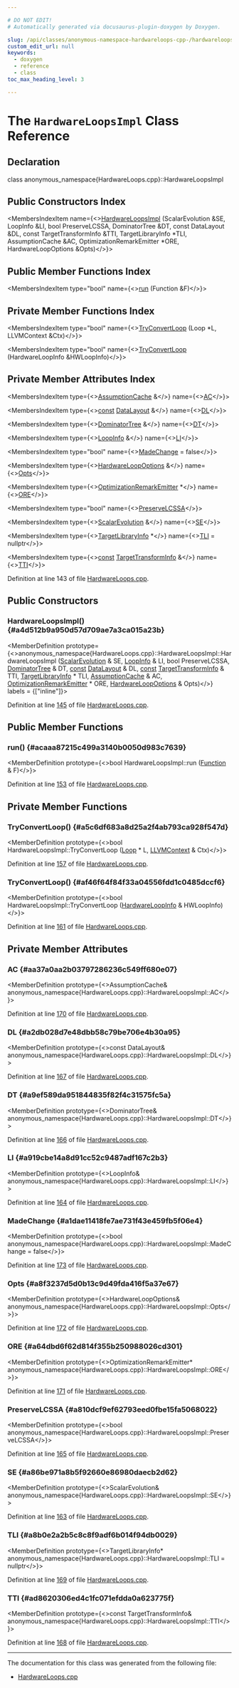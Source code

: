 ```yaml
---

# DO NOT EDIT!
# Automatically generated via docusaurus-plugin-doxygen by Doxygen.

slug: /api/classes/anonymous-namespace-hardwareloops-cpp-/hardwareloopsimpl
custom_edit_url: null
keywords:
  - doxygen
  - reference
  - class
toc_max_heading_level: 3

---
```





# The `HardwareLoopsImpl` Class Reference

<DoxygenPage pluginConfig={pluginConfig}>



## Declaration

<CodeBlock>class anonymous_namespace{HardwareLoops.cpp}::HardwareLoopsImpl</CodeBlock>

## Public Constructors Index

<MembersIndex>

<MembersIndexItem
  name={<><a href="#a4d512b9a950d57d709ae7a3ca015a23b">HardwareLoopsImpl</a> (ScalarEvolution &amp;SE, LoopInfo &amp;LI, bool PreserveLCSSA, DominatorTree &amp;DT, const DataLayout &amp;DL, const TargetTransformInfo &amp;TTI, TargetLibraryInfo &#42;TLI, AssumptionCache &amp;AC, OptimizationRemarkEmitter &#42;ORE, HardwareLoopOptions &amp;Opts)</>}>
</MembersIndexItem>

</MembersIndex>

## Public Member Functions Index

<MembersIndex>

<MembersIndexItem
  type="bool"
  name={<><a href="#acaaa87215c499a3140b0050d983c7639">run</a> (Function &amp;F)</>}>
</MembersIndexItem>

</MembersIndex>

## Private Member Functions Index

<MembersIndex>

<MembersIndexItem
  type="bool"
  name={<><a href="#a5c6df683a8d25a2f4ab793ca928f547d">TryConvertLoop</a> (Loop &#42;L, LLVMContext &amp;Ctx)</>}>
</MembersIndexItem>

<MembersIndexItem
  type="bool"
  name={<><a href="#af46f64f84f33a04556fdd1c0485dccf6">TryConvertLoop</a> (HardwareLoopInfo &amp;HWLoopInfo)</>}>
</MembersIndexItem>

</MembersIndex>

## Private Member Attributes Index

<MembersIndex>

<MembersIndexItem
  type={<><a href="/docs/api/classes/llvm/assumptioncache">AssumptionCache</a> &amp;</>}
  name={<><a href="#aa37a0aa2b03797286236c549ff680e07">AC</a></>}>
</MembersIndexItem>

<MembersIndexItem
  type={<><a href="/docs/api/files/lib/lib/target/lib/target/aarch64/aarch64promoteconstant-cpp/#a90f8350fecae261c25be85d38b451bff">const</a> <a href="/docs/api/classes/llvm/datalayout">DataLayout</a> &amp;</>}
  name={<><a href="#a2db028d7e48dbb58c79be706e4b30a95">DL</a></>}>
</MembersIndexItem>

<MembersIndexItem
  type={<><a href="/docs/api/classes/llvm/dominatortree">DominatorTree</a> &amp;</>}
  name={<><a href="#a9ef589da951844835f82f4c31575fc5a">DT</a></>}>
</MembersIndexItem>

<MembersIndexItem
  type={<><a href="/docs/api/classes/llvm/loopinfo">LoopInfo</a> &amp;</>}
  name={<><a href="#a919cbe14a8d91cc52c9487adf167c2b3">LI</a></>}>
</MembersIndexItem>

<MembersIndexItem
  type="bool"
  name={<><a href="#a1dae11418fe7ae731f43e459fb5f06e4">MadeChange</a> = false</>}>
</MembersIndexItem>

<MembersIndexItem
  type={<><a href="/docs/api/structs/llvm/hardwareloopoptions">HardwareLoopOptions</a> &amp;</>}
  name={<><a href="#a8f3237d5d0b13c9d49fda416f5a37e67">Opts</a></>}>
</MembersIndexItem>

<MembersIndexItem
  type={<><a href="/docs/api/classes/llvm/optimizationremarkemitter">OptimizationRemarkEmitter</a> &#42;</>}
  name={<><a href="#a64dbd6f62d814f355b250988026cd301">ORE</a></>}>
</MembersIndexItem>

<MembersIndexItem
  type="bool"
  name={<><a href="#a810dcf9ef62793eed0fbe15fa5068022">PreserveLCSSA</a></>}>
</MembersIndexItem>

<MembersIndexItem
  type={<><a href="/docs/api/classes/llvm/scalarevolution">ScalarEvolution</a> &amp;</>}
  name={<><a href="#a86be971a8b5f92660e86980daecb2d62">SE</a></>}>
</MembersIndexItem>

<MembersIndexItem
  type={<><a href="/docs/api/classes/llvm/targetlibraryinfo">TargetLibraryInfo</a> &#42;</>}
  name={<><a href="#a8b0e2a2b5c8c8f9adf6b014f94db0029">TLI</a> = nullptr</>}>
</MembersIndexItem>

<MembersIndexItem
  type={<><a href="/docs/api/files/lib/lib/target/lib/target/aarch64/aarch64promoteconstant-cpp/#a90f8350fecae261c25be85d38b451bff">const</a> <a href="/docs/api/classes/llvm/targettransforminfo">TargetTransformInfo</a> &amp;</>}
  name={<><a href="#ad8620306ed4c1fc071efdda0a623775f">TTI</a></>}>
</MembersIndexItem>

</MembersIndex>


Definition at line 143 of file <a href="/docs/api/files/lib/lib/codegen/hardwareloops-cpp">HardwareLoops.cpp</a>.

<SectionDefinition>

## Public Constructors

### HardwareLoopsImpl() {#a4d512b9a950d57d709ae7a3ca015a23b}

<MemberDefinition
  prototype={<>anonymous&#95;namespace&#123;HardwareLoops.cpp&#125;::HardwareLoopsImpl::HardwareLoopsImpl (<a href="/docs/api/classes/llvm/scalarevolution">ScalarEvolution</a> &amp; SE, <a href="/docs/api/classes/llvm/loopinfo">LoopInfo</a> &amp; LI, bool PreserveLCSSA, <a href="/docs/api/classes/llvm/dominatortree">DominatorTree</a> &amp; DT, <a href="/docs/api/files/lib/lib/target/lib/target/aarch64/aarch64promoteconstant-cpp/#a90f8350fecae261c25be85d38b451bff">const</a> <a href="/docs/api/classes/llvm/datalayout">DataLayout</a> &amp; DL, <a href="/docs/api/files/lib/lib/target/lib/target/aarch64/aarch64promoteconstant-cpp/#a90f8350fecae261c25be85d38b451bff">const</a> <a href="/docs/api/classes/llvm/targettransforminfo">TargetTransformInfo</a> &amp; TTI, <a href="/docs/api/classes/llvm/targetlibraryinfo">TargetLibraryInfo</a> &#42; TLI, <a href="/docs/api/classes/llvm/assumptioncache">AssumptionCache</a> &amp; AC, <a href="/docs/api/classes/llvm/optimizationremarkemitter">OptimizationRemarkEmitter</a> &#42; ORE, <a href="/docs/api/structs/llvm/hardwareloopoptions">HardwareLoopOptions</a> &amp; Opts)</>}
  labels = {["inline"]}>

Definition at line <a href="/docs/api/files/lib/lib/codegen/hardwareloops-cpp/#l00145">145</a> of file <a href="/docs/api/files/lib/lib/codegen/hardwareloops-cpp">HardwareLoops.cpp</a>.
</MemberDefinition>

</SectionDefinition>

<SectionDefinition>

## Public Member Functions

### run() {#acaaa87215c499a3140b0050d983c7639}

<MemberDefinition
  prototype={<>bool HardwareLoopsImpl::run (<a href="/docs/api/classes/llvm/function">Function</a> &amp; F)</>}>

Definition at line <a href="/docs/api/files/lib/lib/codegen/hardwareloops-cpp/#l00153">153</a> of file <a href="/docs/api/files/lib/lib/codegen/hardwareloops-cpp">HardwareLoops.cpp</a>.
</MemberDefinition>

</SectionDefinition>

<SectionDefinition>

## Private Member Functions

### TryConvertLoop() {#a5c6df683a8d25a2f4ab793ca928f547d}

<MemberDefinition
  prototype={<>bool HardwareLoopsImpl::TryConvertLoop (<a href="/docs/api/classes/llvm/loop">Loop</a> &#42; L, <a href="/docs/api/classes/llvm/llvmcontext">LLVMContext</a> &amp; Ctx)</>}>

Definition at line <a href="/docs/api/files/lib/lib/codegen/hardwareloops-cpp/#l00157">157</a> of file <a href="/docs/api/files/lib/lib/codegen/hardwareloops-cpp">HardwareLoops.cpp</a>.
</MemberDefinition>

### TryConvertLoop() {#af46f64f84f33a04556fdd1c0485dccf6}

<MemberDefinition
  prototype={<>bool HardwareLoopsImpl::TryConvertLoop (<a href="/docs/api/structs/llvm/hardwareloopinfo">HardwareLoopInfo</a> &amp; HWLoopInfo)</>}>

Definition at line <a href="/docs/api/files/lib/lib/codegen/hardwareloops-cpp/#l00161">161</a> of file <a href="/docs/api/files/lib/lib/codegen/hardwareloops-cpp">HardwareLoops.cpp</a>.
</MemberDefinition>

</SectionDefinition>

<SectionDefinition>

## Private Member Attributes

### AC {#aa37a0aa2b03797286236c549ff680e07}

<MemberDefinition
  prototype={<>AssumptionCache&amp; anonymous&#95;namespace&#123;HardwareLoops.cpp&#125;::HardwareLoopsImpl::AC</>}>

Definition at line <a href="/docs/api/files/lib/lib/codegen/hardwareloops-cpp/#l00170">170</a> of file <a href="/docs/api/files/lib/lib/codegen/hardwareloops-cpp">HardwareLoops.cpp</a>.
</MemberDefinition>

### DL {#a2db028d7e48dbb58c79be706e4b30a95}

<MemberDefinition
  prototype={<>const DataLayout&amp; anonymous&#95;namespace&#123;HardwareLoops.cpp&#125;::HardwareLoopsImpl::DL</>}>

Definition at line <a href="/docs/api/files/lib/lib/codegen/hardwareloops-cpp/#l00167">167</a> of file <a href="/docs/api/files/lib/lib/codegen/hardwareloops-cpp">HardwareLoops.cpp</a>.
</MemberDefinition>

### DT {#a9ef589da951844835f82f4c31575fc5a}

<MemberDefinition
  prototype={<>DominatorTree&amp; anonymous&#95;namespace&#123;HardwareLoops.cpp&#125;::HardwareLoopsImpl::DT</>}>

Definition at line <a href="/docs/api/files/lib/lib/codegen/hardwareloops-cpp/#l00166">166</a> of file <a href="/docs/api/files/lib/lib/codegen/hardwareloops-cpp">HardwareLoops.cpp</a>.
</MemberDefinition>

### LI {#a919cbe14a8d91cc52c9487adf167c2b3}

<MemberDefinition
  prototype={<>LoopInfo&amp; anonymous&#95;namespace&#123;HardwareLoops.cpp&#125;::HardwareLoopsImpl::LI</>}>

Definition at line <a href="/docs/api/files/lib/lib/codegen/hardwareloops-cpp/#l00164">164</a> of file <a href="/docs/api/files/lib/lib/codegen/hardwareloops-cpp">HardwareLoops.cpp</a>.
</MemberDefinition>

### MadeChange {#a1dae11418fe7ae731f43e459fb5f06e4}

<MemberDefinition
  prototype={<>bool anonymous&#95;namespace&#123;HardwareLoops.cpp&#125;::HardwareLoopsImpl::MadeChange = false</>}>

Definition at line <a href="/docs/api/files/lib/lib/codegen/hardwareloops-cpp/#l00173">173</a> of file <a href="/docs/api/files/lib/lib/codegen/hardwareloops-cpp">HardwareLoops.cpp</a>.
</MemberDefinition>

### Opts {#a8f3237d5d0b13c9d49fda416f5a37e67}

<MemberDefinition
  prototype={<>HardwareLoopOptions&amp; anonymous&#95;namespace&#123;HardwareLoops.cpp&#125;::HardwareLoopsImpl::Opts</>}>

Definition at line <a href="/docs/api/files/lib/lib/codegen/hardwareloops-cpp/#l00172">172</a> of file <a href="/docs/api/files/lib/lib/codegen/hardwareloops-cpp">HardwareLoops.cpp</a>.
</MemberDefinition>

### ORE {#a64dbd6f62d814f355b250988026cd301}

<MemberDefinition
  prototype={<>OptimizationRemarkEmitter&#42; anonymous&#95;namespace&#123;HardwareLoops.cpp&#125;::HardwareLoopsImpl::ORE</>}>

Definition at line <a href="/docs/api/files/lib/lib/codegen/hardwareloops-cpp/#l00171">171</a> of file <a href="/docs/api/files/lib/lib/codegen/hardwareloops-cpp">HardwareLoops.cpp</a>.
</MemberDefinition>

### PreserveLCSSA {#a810dcf9ef62793eed0fbe15fa5068022}

<MemberDefinition
  prototype={<>bool anonymous&#95;namespace&#123;HardwareLoops.cpp&#125;::HardwareLoopsImpl::PreserveLCSSA</>}>

Definition at line <a href="/docs/api/files/lib/lib/codegen/hardwareloops-cpp/#l00165">165</a> of file <a href="/docs/api/files/lib/lib/codegen/hardwareloops-cpp">HardwareLoops.cpp</a>.
</MemberDefinition>

### SE {#a86be971a8b5f92660e86980daecb2d62}

<MemberDefinition
  prototype={<>ScalarEvolution&amp; anonymous&#95;namespace&#123;HardwareLoops.cpp&#125;::HardwareLoopsImpl::SE</>}>

Definition at line <a href="/docs/api/files/lib/lib/codegen/hardwareloops-cpp/#l00163">163</a> of file <a href="/docs/api/files/lib/lib/codegen/hardwareloops-cpp">HardwareLoops.cpp</a>.
</MemberDefinition>

### TLI {#a8b0e2a2b5c8c8f9adf6b014f94db0029}

<MemberDefinition
  prototype={<>TargetLibraryInfo&#42; anonymous&#95;namespace&#123;HardwareLoops.cpp&#125;::HardwareLoopsImpl::TLI = nullptr</>}>

Definition at line <a href="/docs/api/files/lib/lib/codegen/hardwareloops-cpp/#l00169">169</a> of file <a href="/docs/api/files/lib/lib/codegen/hardwareloops-cpp">HardwareLoops.cpp</a>.
</MemberDefinition>

### TTI {#ad8620306ed4c1fc071efdda0a623775f}

<MemberDefinition
  prototype={<>const TargetTransformInfo&amp; anonymous&#95;namespace&#123;HardwareLoops.cpp&#125;::HardwareLoopsImpl::TTI</>}>

Definition at line <a href="/docs/api/files/lib/lib/codegen/hardwareloops-cpp/#l00168">168</a> of file <a href="/docs/api/files/lib/lib/codegen/hardwareloops-cpp">HardwareLoops.cpp</a>.
</MemberDefinition>

</SectionDefinition>

<hr/>

The documentation for this class was generated from the following file:

<ul>
<li><a href="/docs/api/files/lib/lib/codegen/hardwareloops-cpp">HardwareLoops.cpp</a></li>
</ul>

</DoxygenPage>
